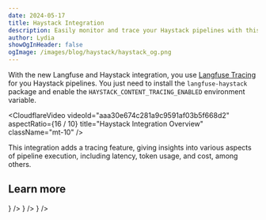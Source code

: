 ```yaml
---
date: 2024-05-17
title: Haystack Integration
description: Easily monitor and trace your Haystack pipelines with this new Langfuse integration.
author: Lydia
showOgInHeader: false
ogImage: /images/blog/haystack/haystack_og.png
---
```



<ChangelogHeader />

With the new Langfuse and Haystack integration, you use [Langfuse Tracing](/docs/tracing) for you Haystack pipelines. You just need to install the `langfuse-haystack` package and enable the `HAYSTACK_CONTENT_TRACING_ENABLED` environment variable.

<CloudflareVideo
  videoId="aaa30e674c281a9c9591af03b5f668d2"
  aspectRatio={16 / 10}
  title="Haystack Integration Overview"
  className="mt-10"
/>

This integration adds a tracing feature, giving insights into various aspects of pipeline execution, including latency, token usage, and cost, among others.

## Learn more


<Cards num={3}>
  <Card
    title="Docs"
    href="/docs/integrations/haystack/get-started"
    icon={<BookOpen />}
  />
  <Card
    title="Coookbook"
    href="/docs/integrations/haystack/example-python"
    icon={<FileCode />}
  />
  <Card
    title="Blog post"
    href="/blog/2024-05-haystack-integration"
    icon={<BookOpen />}
  />
</Cards>
